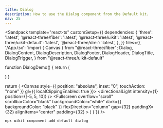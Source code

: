 ```yaml
---
title: Dialog
description: How to use the Dialog component from the Default kit.
nav: 25
---
```


<Sandpack
  template="react-ts"
  customSetup={{
    dependencies: {
      'three': 'latest',
      '@react-three/fiber': 'latest',
      '@react-three/uikit': 'latest',
      '@react-three/uikit-default': 'latest',
      '@react-three/drei': 'latest',
    },
  }}
  files={{
    '/App.tsx': `import { Canvas } from "@react-three/fiber";
  Dialog,
  DialogContent,
  DialogDescription,
  DialogFooter,
  DialogHeader,
  DialogTitle,
  DialogTrigger,
} from "@react-three/uikit-default"

function DialogDemo() {
  return (
    <Dialog>
      <DialogTrigger>
        <Button variant="outline">
          <Text>Edit Profile</Text>
        </Button>
      </DialogTrigger>
      <DialogContent sm={{ maxWidth: 425 }}>
        <DialogHeader>
          <DialogTitle>
            <Text>Edit profile</Text>
          </DialogTitle>
          <DialogDescription>
            <Text>Make changes to your profile here. Click save when you're done.</Text>
          </DialogDescription>
        </DialogHeader>
        <Container flexDirection="column" alignItems="center" gap={16} paddingY={16}>
          <Container alignItems="center" gap={16}>
            <Label>
              <Text textAlign="right">Name</Text>
            </Label>
            {/*<Input defaultValue="Pedro Duarte" className="col-span-3" />*/}
          </Container>
          <Container alignItems="center" gap={16}>
            <Label>
              <Text textAlign="right">Username</Text>
            </Label>
            {/*<Input id="username" defaultValue="@peduarte" className="col-span-3" />*/}
          </Container>
        </Container>
        <DialogFooter>
          <Button>
            <Text>Save changes</Text>
          </Button>
        </DialogFooter>
      </DialogContent>
    </Dialog>
  )
}

  return (
    <Canvas style={{ position: "absolute", inset: "0", touchAction: "none" }} gl={{ localClippingEnabled: true }}>
      <ambientLight intensity={0.5} />
      <directionalLight intensity={1} position={[-5, 5, 10]} />
      <Defaults>
        <Fullscreen
          overflow="scroll"
          scrollbarColor="black"
          backgroundColor="white"
          dark={{ backgroundColor: "black" }}
          flexDirection="column"
          gap={32}
          paddingX={32}
          alignItems="center"
          padding={32}
        >
          <DialogAnchor><DialogDemo /></DialogAnchor>
        </Fullscreen>
      </Defaults>
    </Canvas>
  )
}`}}
/>

```bash
npx uikit component add default dialog
```